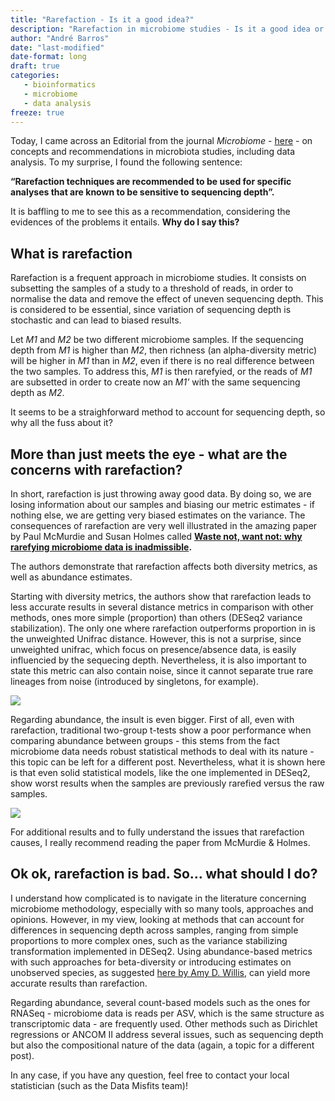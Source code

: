 ```yaml
---
title: "Rarefaction - Is it a good idea?"
description: "Rarefaction in microbiome studies - Is it a good idea or just a bad practice? What are the alternatives?"
author: "André Barros"
date: "last-modified"
date-format: long
draft: true
categories: 
   - bioinformatics
   - microbiome
   - data analysis
freeze: true
---
```


Today, I came across an Editorial from the journal <i>Microbiome</i> - [here](https://link.springer.com/article/10.1186/s40168-025-02091-0) - on concepts and recommendations in microbiota studies, including data analysis. To my surprise, I found the following sentence: 

**"Rarefaction techniques are recommended to be used for specific analyses that are known to be sensitive to sequencing depth".**

It is baffling to me to see this as a recommendation, considering the evidences of the problems it entails. **Why do I say this?**

## What is rarefaction

Rarefaction is a frequent approach in microbiome studies. It consists on subsetting the samples of a study to a threshold of reads, in order to normalise the data and remove the effect of uneven sequencing depth. This is considered to be essential, since variation of sequencing depth is stochastic and can lead to biased results.

Let *M1* and *M2* be two different microbiome samples. If the sequencing depth from *M1* is higher than *M2*, then richness (an alpha-diversity metric) will be higher in *M1* than in *M2*, even if there is no real difference between the two samples. To address this, *M1* is then rarefyied, or the reads of *M1* are subsetted in order to create now an *M1'* with the same sequencing depth as *M2*.


It seems to be a straighforward method to account for sequencing depth, so why all the fuss about it?

## More than just meets the eye - what are the concerns with rarefaction?

In short, rarefaction is just throwing away good data. By doing so, we are losing information about our samples and biasing our metric estimates - if nothing else, we are getting very biased estimates on the variance. The consequences of rarefaction are very well illustrated in the amazing paper by Paul McMurdie and Susan Holmes called **[Waste not, want not: why rarefying microbiome data is inadmissible](https://pmc.ncbi.nlm.nih.gov/articles/PMC3974642/).**

The authors demonstrate that rarefaction affects both diversity metrics, as well as abundance estimates. 

Starting with diversity metrics, the authors show that rarefaction leads to less accurate results in several distance metrics in comparison with other methods, ones more simple (proportion) than others (DESeq2 variance stabilization). The only one where rarefaction outperforms proportion in is the unweighted Unifrac distance. However, this is not a surprise, since unweighted unifrac, which focus on presence/absence data, is easily influencied by the sequecing depth. Nevertheless, it is also important to state this metric can also contain noise, since it cannot separate true rare lineages from noise (introduced by singletons, for example).

![](https://cdn.ncbi.nlm.nih.gov/pmc/blobs/7ed9/3974642/2f27c57f0871/pcbi.1003531.g004.jpg){fig-align="center"}

Regarding abundance, the insult is even bigger. First of all, even with rarefaction, traditional two-group t-tests show a poor performance when comparing abundance between groups - this stems from the fact microbiome data needs robust statistical methods to deal with its nature - this topic can be left for a different post. Nevertheless, what it is shown here is that even solid statistical models, like the one implemented in DESeq2, show worst results when the samples are previously rarefied versus the raw samples.

![](https://cdn.ncbi.nlm.nih.gov/pmc/blobs/7ed9/3974642/00fcc30a63be/pcbi.1003531.g006.jpg){fig-align="center"}

For additional results and to fully understand the issues that rarefaction causes, I really recommend reading the paper from McMurdie & Holmes.

## Ok ok, rarefaction is bad. So... what should I do?

I understand how complicated is to navigate in the literature concerning microbiome methodology, especially with so many tools, approaches and opinions. However, in my view, looking at methods that can account for differences in sequencing depth across samples, ranging from simple proportions to more complex ones, such as the variance stabilizing transformation implemented in DESeq2. Using abundance-based metrics with such approaches for beta-diversity or introducing estimates on unobserved species, as suggested [here by Amy D. Willis](https://www.frontiersin.org/journals/microbiology/articles/10.3389/fmicb.2019.02407/full), can yield more accurate results than rarefaction.

Regarding abundance, several count-based models such as the ones for RNASeq - microbiome data is reads per ASV, which is the same structure as transcriptomic data - are frequently used. Other methods such as Dirichlet regressions or ANCOM II address several issues, such as sequencing depth but also the compositional nature of the data (again, a topic for a different post).

In any case, if you have any question, feel free to contact your local statistician (such as the Data Misfits team)!